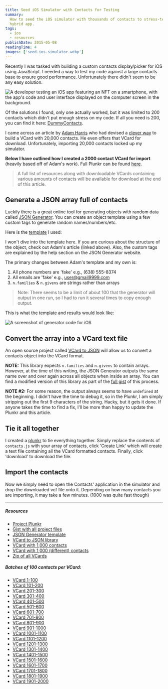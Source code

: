```yaml
---
title: Seed iOS Simulator with Contacts for Testing
summary:
  How to seed the iOS simulator with thousands of contacts to stress-test your
  hybrid app.
tags:
  - ios
  - resources
publishDate: 2015-05-08
readingTime: 4
images: ['seed-ios-simulator.webp']
---
```


Recently I was tasked with building a custom contacts display/picker for iOS
using JavaScript. I needed a way to test my code against a large contacts base
to ensure good performance. Unfortunately there didn't seem to be any easy
solution.

![A developer testing an iOS app featuring an NFT on a smartphone, with the app's code and user interface displayed on the computer screen in the background.](seed-ios-simulator.webp)

Of the solutions I found, only one actually worked, but it was limited to 200
contacts which didn't put enough stress on my code. If all you need is 200, you
can find it here: [DummyContacts][dummy].

I came across an article by [Adam Harris][adam] who had devised a [clever
way][20000] to build a VCard with 20,000 contacts. He even offers that VCard for
download. Unfortunately, importing 20,000 contacts locked up my simulator.

**Below I have outlined how I created a 2000 contact VCard for import** (heavily
based off of Adam's work). Full Plunkr can be found [here][plunkr].

> A full list of resources along with downloadable VCards containing various
> amounts of contacts will be available for download at the end of this article.

## Generate a JSON array full of contacts

Luckily there is a great online tool for generating objects with random data
called [JSON Generator][json]. You can create an object template using a few
custom tags to generate random names/numbers/etc.

Here is the [template][template] I used:

<script src="https://gist.github.com/benjamincharity/c295aea01a74b036fec0.js"></script>

I won't dive into the template here. If you are curious about the structure of
the object, check out Adam's article (linked above). Also, the custom tags are
explained by the help section on the JSON Generator website.

The primary changes between Adam's template and my own is:

1. All phone numbers are 'fake' e.g., (638) 555-8374
2. All emails are 'fake' e.g., user@gmail9999.com
3. `n.families` & `n.givens` are strings rather than arrays

> Note: There seems to be a limit of about 100 that the generator will output in
> one run, so I had to run it several times to copy enough output.

This is what the template and results would look like:

![A screenshot of generator code for iOS](generatorExample_ta2kup.png)

## Convert the array into a VCard text file

An open source project called [VCard to JSON][vcard] will allow us to convert a
contacts object into the VCard format.

**NOTE:** This library expects `n.families` and `n.givens` to contain arrays.
However, at the time of this writing, the JSON Generator outputs the same name
over and over again across all objects when inside an array. You can find a
modified version of this library as part of the [full gist][fullGist] of this
process.

**NOTE #2:** For some reason, the output always seems to have `undefined` at the
beginning. I didn't have the time to debug it, so in the Plunkr, I am simply
stripping out the first 9 characters of the string. Hacky, but it gets it done.
If anyone takes the time to find a fix, I'll be more than happy to update the
Plunkr and this article.

## Tie it all together

I created a [plunkr][plunkr] to tie everything together. Simply replace the
contents of `contacts.js` with your array of contacts, click 'Create Link' which
will create a text file containing all the VCard formatted contacts. Finally,
click 'download' to download the file.

## Import the contacts

Now we simply need to open the Contacts' application in the simulator and drop
the downloaded vcf file onto it. Depending on how many contacts you are
importing, it may take a few minutes. (1000 was quite fast though)

---

##### Resources

- [Project Plunkr][plunkr]
- [Gist with all project files][fullGist]
- [JSON Generator template][template]
- [VCard to JSON library][vcard]
- [VCard with 1,000 contacts](https://cdn.benjamincharity.com/vcards/contacts0-1000.vcf)
- [VCard with 1,000 (different) contacts](https://cdn.benjamincharity.com/vcards/contacts1000-2000.vcf)
- [Zip of all VCards](https://cdn.benjamincharity.com/vcards/ContactsVCards.zip)

##### Batches of 100 contacts per VCard:

- [VCard 1-100](https://cdn.benjamincharity.com/vcards/contacts1-100.vcf)
- [VCard 101-200](https://cdn.benjamincharity.com/vcards/contacts101-200.vcf)
- [VCard 201-300](https://cdn.benjamincharity.com/vcards/contacts201-300.vcf)
- [VCard 301-400](https://cdn.benjamincharity.com/vcards/contacts301-400.vcf)
- [VCard 401-500](https://cdn.benjamincharity.com/vcards/contacts401-500.vcf)
- [VCard 501-600](https://cdn.benjamincharity.com/vcards/contacts501-600.vcf)
- [VCard 601-700](https://cdn.benjamincharity.com/vcards/contacts601-700.vcf)
- [VCard 701-800](https://cdn.benjamincharity.com/vcards/contacts701-800.vcf)
- [VCard 801-900](https://cdn.benjamincharity.com/vcards/contacts801-900.vcf)
- [VCard 901-1000](https://cdn.benjamincharity.com/vcards/contacts901-1000.vcf)
- [VCard 1001-1100](https://cdn.benjamincharity.com/vcards/contacts1001-1100.vcf)
- [VCard 1101-1200](https://cdn.benjamincharity.com/vcards/contacts1101-1200.vcf)
- [VCard 1201-1300](https://cdn.benjamincharity.com/vcards/contacts1201-1300.vcf)
- [VCard 1301-1400](https://cdn.benjamincharity.com/vcards/contacts1301-1400.vcf)
- [VCard 1401-1500](https://cdn.benjamincharity.com/vcards/contacts1401-1500.vcf)
- [VCard 1501-1600](https://cdn.benjamincharity.com/vcards/contacts1501-1600.vcf)
- [VCard 1601-1700](https://cdn.benjamincharity.com/vcards/contacts1601-1700.vcf)
- [VCard 1701-1800](https://cdn.benjamincharity.com/vcards/contacts1701-1800.vcf)
- [VCard 1801-1900](https://cdn.benjamincharity.com/vcards/contacts1801-1900.vcf)
- [VCard 1901-2000](https://cdn.benjamincharity.com/vcards/contacts1901-2000.vcf)

[plunkr]: https://plnkr.co/edit/0Q1gz3BLocaIFg2B0rVH?p=preview
[template]: https://gist.github.com/benjamincharity/c295aea01a74b036fec0
[fullGist]: https://gist.github.com/benjamincharity/ac35ac288552feee349a
[json]: https://next.json-generator.com/
[vcard]: https://github.com/andrewppace/vcard-json
[adam]: https://github.com/aharris88
[20000]:
  https://www.adamwadeharris.com/heres-how-i-created-20000-fake-contacts-on-the-iphone/
[dummy]: https://github.com/Janak-Nirmal/DummyContacts
